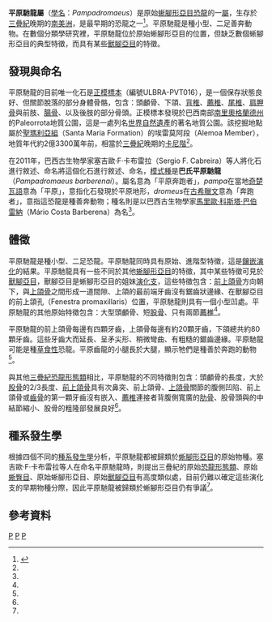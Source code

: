 {{Automatic Taxobox
| taxon = Pampadromaeus
| fossil_range = [[三疊紀|三疊紀]]晚期, {{fossil_range|233.23}}
| image = Pampadromaeus life.png
| image_caption = 
| authority = Cabreira ''et al.'', 2011
| type_species = '''巴氏平原馳龍<br>''Pampadromaeus barberenai'''''
| type_species_authority = Cabreira ''et al.'', 2011 
}}

'''平原馳龍屬'''（[[學名|學名]]：''Pampadromaeus''）是原始[[蜥腳形亞目|蜥腳形亞目]][[恐龍|恐龍]]的一[[屬_(生物)|屬]]，生存於[[三疊紀|三疊紀]]晚期的[[南美洲|南美洲]]，是最早期的恐龍之一<ref name=Pampadromaeus>{{en}}{{cite journal |last=Cabreira |first=Sergio F. |coauthors=Cesar L. Schultz, Jonathas S. Bittencourt, Marina B. Soares, Daniel C. Fortier, Lúcio R. Silva and Max C. Langer |year=2011 |title=New stem-sauropodomorph (Dinosauria, Saurischia) from the Triassic of Brazil |url=http://www.springerlink.com/content/qu44p67746t71w38/ |journal=Naturwissenschaften |volume=98 |issue=12 |pages=1035–1040 |doi=10.1007/s00114-011-0858-0 }}{{Dead link|date=2020年2月 |bot=InternetArchiveBot |fix-attempted=yes }}</ref>。平原馳龍是種小型、二足善奔動物。在數個分類學研究裡，平原馳龍位於原始蜥腳形亞目的位置，但缺乏數個蜥腳形亞目的典型特徵，而具有某些[[獸腳亞目|獸腳亞目]]的特徵。

== 發現與命名 ==
平原馳龍的目前唯一化石是[[正模標本|正模標本]]（編號ULBRA-PVT016），是一個保存狀態良好、但關節脫落的部分身體骨骼，包含：頭顱骨、下頜、[[背椎|背椎]]、[[薦椎|薦椎]]、[[尾椎|尾椎]]、[[肩胛骨|肩胛骨]]與前肢、[[腸骨|腸骨]]、以及後肢的部分骨頭。正模標本發現於巴西南部[[南里奧格蘭德州|南里奧格蘭德州]]的Paleorrota地質公園，這是一處列名[[世界自然遺產|世界自然遺產]]的著名地質公園。該挖掘地點屬於[[聖瑪利亞組|聖瑪利亞組]]（Santa Maria Formation）的埃雷莫阿段（Alemoa Member），地質年代約2億3300萬年前，相當於[[三疊紀|三疊紀]]晚期的[[卡尼階|卡尼階]]<ref name=Pampadromaeus/>。

在2011年，巴西古生物學家塞吉歐·F·卡布雷拉（Sergio F. Cabreira）等人將化石進行敘述、命名將這個化石進行敘述、命名，[[模式種|模式種]]是'''巴氏平原馳龍'''（''Pampadromaeus barberenai''）。屬名意為「平原奔跑者」，''pampa''在當地[[奇楚瓦語|奇楚瓦語]]意為「平原」，意指化石發現於平原地形，''dromeus''在[[古希臘文|古希臘文]]意為「奔跑者」，意指這恐龍是種善奔動物；種名則是以巴西古生物學家[[馬里歐·科斯塔·巴伯雷納|馬里歐·科斯塔·巴伯雷納]]（Mário Costa Barberena）為名<ref name=Pampadromaeus/>。

== 體徵 ==
平原馳龍是種小型、二足恐龍。平原馳龍同時具有原始、進階型特徵，這是[[鑲嵌演化|鑲嵌演化]]的結果。平原馳龍具有一些不同於其他[[蜥腳形亞目|蜥腳形亞目]]的特徵，其中某些特徵可見於[[獸腳亞目|獸腳亞目]]，獸腳亞目是蜥腳形亞目的姐妹[[演化支|演化支]]，這些特徵包含：[[前上頜骨|前上頜骨]]方向朝下，與[[上頜骨|上頜骨]]之間形成一道間隙、上頜的最前端牙齒沒有鋸齒狀邊緣、在獸腳亞目的前上頜孔（Fenestra promaxillaris）位置，平原馳龍則具有一個小型凹處。平原馳龍的其他原始特徵包含：大型頭顱骨、短[[股骨|股骨]]、只有兩節[[薦椎|薦椎]]<ref name=Pampadromaeus/>。

平原馳龍的前上頜骨每邊有四顆牙齒，上頜骨每邊有約20顆牙齒，下頜總共約80顆牙齒。這些牙齒大而延長、呈矛尖形、稍微彎曲、有粗糙的鋸齒邊緣。平原馳龍可能是種[[草食性|草食性]]恐龍。平原齒龍的小腿長於大腿，顯示牠們是種善於奔跑的動物<ref name=Pampadromaeus/>。

與其他[[三疊紀|三疊紀]][[恐龍形態類|恐龍形態類]]相比，平原馳龍的不同特徵則包含：頭顱骨的長度，大於[[股骨|股骨]]的2/3長度、[[前上頜骨|前上頜骨]]具有次鼻突、前上頜骨、[[上頜骨|上頜骨]]關節的腹側凹陷、前上頜骨或[[齒骨|齒骨]]的第一顆牙齒沒有嵌入、[[薦椎|薦椎]]連接者背腹側寬廣的[[肋骨|肋骨]]、股骨頭與的中結節縮小、股骨的粗隆部發展良好<ref name=Pampadromaeus/>。

== 種系發生學 ==
根據四個不同的[[種系發生學|種系發生學]]分析，平原馳龍都被歸類於[[蜥腳形亞目|蜥腳形亞目]]的原始物種。塞吉歐·F·卡布雷拉等人在命名平原馳龍時，則提出三疊紀的原始[[恐龍形態類|恐龍形態類]]、原始[[蜥臀目|蜥臀目]]、原始蜥腳形亞目、原始[[獸腳亞目|獸腳亞目]]有高度類似處，目前仍難以確定這些演化支的早期物種分際，因此平原馳龍被歸類於蜥腳形亞目仍有爭議<ref name=Pampadromaeus/>。

==參考資料==
{{reflist}}
{{Sauropodomorpha|S.}}
{{Taxonbar|from=Q1705580}}

[[Category:南美洲恐龍|P]]
[[Category:三疊紀恐龍|P]]
[[Category:蜥腳形亞目|P]]